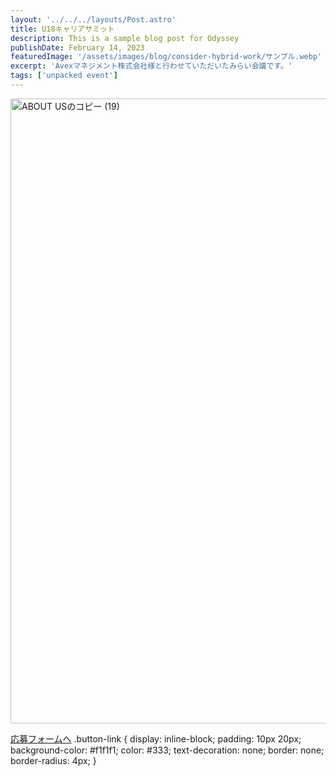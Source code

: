 ```yaml
---
layout: '../../../layouts/Post.astro'
title: U18キャリアサミット
description: This is a sample blog post for Odyssey
publishDate: February 14, 2023
featuredImage: '/assets/images/blog/consider-hybrid-work/サンプル.webp'
excerpt: 'Avexマネジメント株式会社様と行わせていただいたみらい会議です。'
tags: ['unpacked event']
---
```


<picture>
  <img
    src="/assets/images/home/ABOUT USのコピー (19).jpg"
    alt="ABOUT USのコピー (19)"
    id="about-us-image"
    style="width: 1000px; height: auto;"
  />
</picture>



<a href="https://docs.google.com/forms/d/10IV_Bekcu-dpwpBp28jnL6jW1Gh7jlzSwJGbpj8Q_58/prefill" class="button-link">応募フォームへ</a>
.button-link {
  display: inline-block;
  padding: 10px 20px;
  background-color: #f1f1f1;
  color: #333;
  text-decoration: none;
  border: none;
  border-radius: 4px;
}

